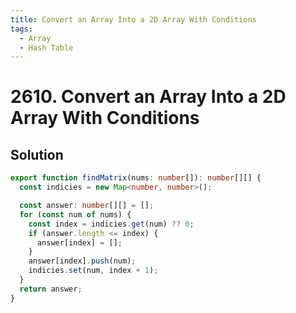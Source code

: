 ```yaml
---
title: Convert an Array Into a 2D Array With Conditions
tags:
  - Array
  - Hash Table
---
```


# 2610. Convert an Array Into a 2D Array With Conditions

<Badges>
  <LevelBadge level="medium" />
  <TopicBadge name="Array" slug="array" />
  <TopicBadge name="Hash Table" slug="hash-table" />
</Badges>

## Solution

```typescript filename="solution.ts" copy
export function findMatrix(nums: number[]): number[][] {
  const indicies = new Map<number, number>();

  const answer: number[][] = [];
  for (const num of nums) {
    const index = indicies.get(num) ?? 0;
    if (answer.length <= index) {
      answer[index] = [];
    }
    answer[index].push(num);
    indicies.set(num, index + 1);
  }
  return answer;
}
```

<ProblemLink
  codingSite="leetcode"
  href="https://leetcode.com/problems/convert-an-array-into-a-2d-array-with-conditions"
  title="Convert an Array Into a 2D Array With Conditions"
/>
